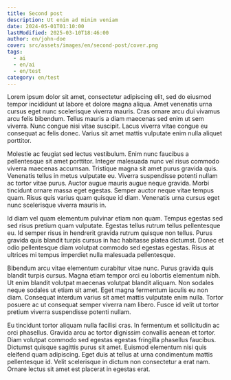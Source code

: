 ```yaml
---
title: Second post
description: Ut enim ad minim veniam
date: 2024-05-01T01:10:00
lastModified: 2025-03-10T18:46:00
author: en/john-doe
cover: src/assets/images/en/second-post/cover.png
tags:
  - ai
  - en/ai
  - en/test
category: en/test
---
```

Lorem ipsum dolor sit amet, consectetur adipiscing elit, sed do eiusmod tempor incididunt ut labore et dolore magna aliqua. Amet venenatis urna cursus eget nunc scelerisque viverra mauris. Cras ornare arcu dui vivamus arcu felis bibendum. Tellus mauris a diam maecenas sed enim ut sem viverra. Nunc congue nisi vitae suscipit. Lacus viverra vitae congue eu consequat ac felis donec. Varius sit amet mattis vulputate enim nulla aliquet porttitor.

Molestie ac feugiat sed lectus vestibulum. Enim nunc faucibus a pellentesque sit amet porttitor. Integer malesuada nunc vel risus commodo viverra maecenas accumsan. Tristique magna sit amet purus gravida quis. Venenatis tellus in metus vulputate eu. Viverra suspendisse potenti nullam ac tortor vitae purus. Auctor augue mauris augue neque gravida. Morbi tincidunt ornare massa eget egestas. Semper auctor neque vitae tempus quam. Risus quis varius quam quisque id diam. Venenatis urna cursus eget nunc scelerisque viverra mauris in.

Id diam vel quam elementum pulvinar etiam non quam. Tempus egestas sed sed risus pretium quam vulputate. Egestas tellus rutrum tellus pellentesque eu. Id semper risus in hendrerit gravida rutrum quisque non tellus. Purus gravida quis blandit turpis cursus in hac habitasse platea dictumst. Donec et odio pellentesque diam volutpat commodo sed egestas egestas. Risus at ultrices mi tempus imperdiet nulla malesuada pellentesque.

Bibendum arcu vitae elementum curabitur vitae nunc. Purus gravida quis blandit turpis cursus. Magna etiam tempor orci eu lobortis elementum nibh. Ut enim blandit volutpat maecenas volutpat blandit aliquam. Non sodales neque sodales ut etiam sit amet. Eget magna fermentum iaculis eu non diam. Consequat interdum varius sit amet mattis vulputate enim nulla. Tortor posuere ac ut consequat semper viverra nam libero. Fusce id velit ut tortor pretium viverra suspendisse potenti nullam.

Eu tincidunt tortor aliquam nulla facilisi cras. In fermentum et sollicitudin ac orci phasellus. Gravida arcu ac tortor dignissim convallis aenean et tortor. Diam volutpat commodo sed egestas egestas fringilla phasellus faucibus. Dictumst quisque sagittis purus sit amet. Euismod elementum nisi quis eleifend quam adipiscing. Eget duis at tellus at urna condimentum mattis pellentesque id. Velit scelerisque in dictum non consectetur a erat nam. Ornare lectus sit amet est placerat in egestas erat.
